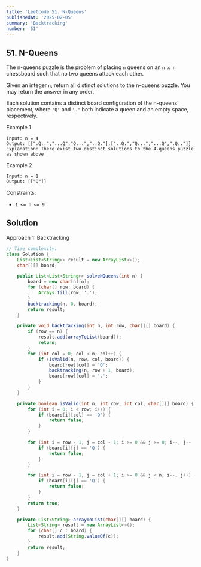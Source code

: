 ```yaml
---
title: 'Leetcode 51. N-Queens'
publishedAt: '2025-02-05'
summary: 'Backtracking'
number: '51'
---
```


## 51. N-Queens

The n-queens puzzle is the problem of placing `n` queens on an `n x n` chessboard such that no two queens attack each other.

Given an integer `n`, return all distinct solutions to the n-queens puzzle. You may return the answer in any order.

Each solution contains a distinct board configuration of the n-queens' placement, where `'Q'` and `'.'` both indicate a queen and an empty space, respectively.

Example 1
`````
Input: n = 4
Output: [[".Q..","...Q","Q...","..Q."],["..Q.","Q...","...Q",".Q.."]]
Explanation: There exist two distinct solutions to the 4-queens puzzle as shown above
`````

Example 2
`````
Input: n = 1
Output: [["Q"]]
`````


Constraints:

- `1 <= n <= 9`


## Solution
Approach 1: Backtracking
````JAVA
// Time complexity: 
class Solution {
    List<List<String>> result = new ArrayList<>();
    char[][] board;

    public List<List<String>> solveNQueens(int n) {
        board = new char[n][n];
        for (char[] row: board) {
            Arrays.fill(row, '.');
        }
        backtracking(n, 0, board);
        return result;
    }

    private void backtracking(int n, int row, char[][] board) {
        if (row == n) {
            result.add(arrayToList(board));
            return;
        }
        for (int col = 0; col < n; col++) {
            if (isValid(n, row, col, board)) {
                board[row][col] = 'Q';
                backtracking(n, row + 1, board);
                board[row][col] = '.';
            }
        }
    }

    private boolean isValid(int n, int row, int col, char[][] board) {
        for (int i = 0; i < row; i++) {
            if (board[i][col] == 'Q') {
                return false;
            }
        }

        for (int i = row - 1, j = col - 1; i >= 0 && j >= 0; i--, j-- ) {
            if (board[i][j] == 'Q') {
                return false;
            }
        }

        for (int i = row - 1, j = col + 1; i >= 0 && j < n; i--, j++) {
            if (board[i][j] == 'Q') {
                return false;
            }
        }
        return true;
    }

    private List<String> arrayToList(char[][] board) {
        List<String> result = new ArrayList<>();
        for (char[] c : board) {
            result.add(String.valueOf(c));
        }
        return result;
    }
}
````